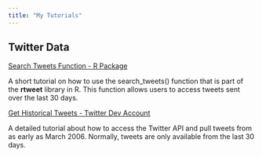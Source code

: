 ```yaml
---
title: "My Tutorials"
---
```


## Twitter Data {.main-heading}  

<section class="project_Table">
[Search Tweets Function - R Package ](./mytutorials/basic_rtweet_tutorial.html){target="_blank"}  
<p class="description">
A short tutorial on how to use the search_tweets() function that is part of the **rtweet** library in R. This function allows users to access tweets sent over the last 30 days. 
</p>
[Get Historical Tweets - Twitter Dev Account](./mytutorials/twitterHistoricalTweets.html){target="_blank"}  
<p class="description">
A detailed tutorial about how to access the Twitter API and pull tweets from as early as March 2006. Normally, tweets are only available from the last 30 days.
</p>  


</section>
